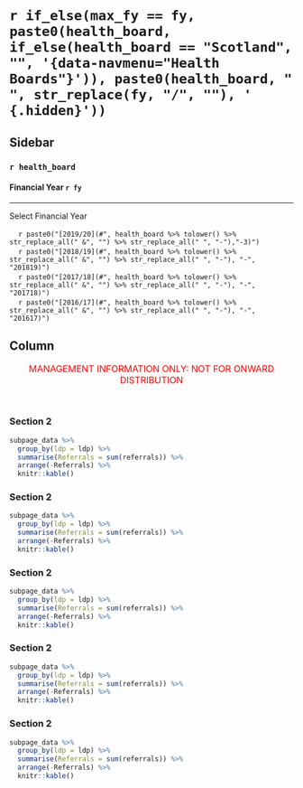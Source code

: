 `r if_else(max_fy == fy, paste0(health_board, if_else(health_board == "Scotland", "", '{data-navmenu="Health Boards"}')), paste0(health_board, " ", str_replace(fy, "/", ""), ' {.hidden}'))`
=================================================


Sidebar {.sidebar}
-----------------------------------------------------------------------

### `r health_board`
#### Financial Year `r fy`

***

Select Financial Year

<!-- For some reason need '-3' on end of 1920 links - check why this is -->
|     `r paste0("[2019/20](#", health_board %>% tolower() %>% str_replace_all(" &", "") %>% str_replace_all(" ", "-"),"-3)")`
|     `r paste0("[2018/19](#", health_board %>% tolower() %>% str_replace_all(" &", "") %>% str_replace_all(" ", "-"), "-", "201819)")`
|     `r paste0("[2017/18](#", health_board %>% tolower() %>% str_replace_all(" &", "") %>% str_replace_all(" ", "-"), "-", "201718)")`
|     `r paste0("[2016/17](#", health_board %>% tolower() %>% str_replace_all(" &", "") %>% str_replace_all(" ", "-"), "-", "201617)")`


Column
-----------------------------------------------------------------------


<!-- Management Information tagline -->
<font size="3"> 
<center> 
<span style="color:red"> 
MANAGEMENT INFORMATION ONLY: NOT FOR ONWARD DISTRIBUTION 
</span> </center> </font> 
<br>


### Section 2

```r
subpage_data %>% 
  group_by(ldp = ldp) %>% 
  summarise(Referrals = sum(referrals)) %>% 
  arrange(-Referrals) %>% 
  knitr::kable()
```

### Section 2

```r
subpage_data %>% 
  group_by(ldp = ldp) %>% 
  summarise(Referrals = sum(referrals)) %>% 
  arrange(-Referrals) %>% 
  knitr::kable()
```

### Section 2

```r
subpage_data %>% 
  group_by(ldp = ldp) %>% 
  summarise(Referrals = sum(referrals)) %>% 
  arrange(-Referrals) %>% 
  knitr::kable()
```

### Section 2

```r
subpage_data %>% 
  group_by(ldp = ldp) %>% 
  summarise(Referrals = sum(referrals)) %>% 
  arrange(-Referrals) %>% 
  knitr::kable()
```

### Section 2

```r
subpage_data %>% 
  group_by(ldp = ldp) %>% 
  summarise(Referrals = sum(referrals)) %>% 
  arrange(-Referrals) %>% 
  knitr::kable()
```
